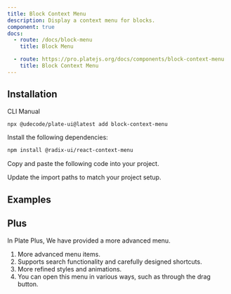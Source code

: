 ```yaml
---
title: Block Context Menu
description: Display a context menu for blocks.
component: true
docs:
  - route: /docs/block-menu
    title: Block Menu

  - route: https://pro.platejs.org/docs/components/block-context-menu
    title: Block Context Menu
---
```


## Installation

<Tabs defaultValue="cli">

<TabsList>
<TabsTrigger value="cli">CLI</TabsTrigger>
<TabsTrigger value="manual">Manual</TabsTrigger>
</TabsList>
<TabsContent value="cli">

```bash
npx @udecode/plate-ui@latest add block-context-menu
```

</TabsContent>

<TabsContent value="manual">

<Steps>

<Step>

Install the following dependencies:

```bash
npm install @radix-ui/react-context-menu
```

</Step>

<Step>

Copy and paste the following code into your project.

</Step>

<ComponentSource name="block-context-menu" />

<Step>

Update the import paths to match your project setup.

</Step>

</Steps>

</TabsContent>

</Tabs>

## Examples

<ComponentPreview name="playground-demo" id="blockmenu" />

<ComponentSource name="block-context-menu" />

## Plus

In Plate Plus, We have provided a more advanced menu.

1. More advanced menu items.
2. Supports search functionality and carefully designed shortcuts.
3. More refined styles and animations.
4. You can open this menu in various ways, such as through the drag button.

<ComponentPreviewPro
  name="pro-iframe-demo"
  id="pro-context-menu"
  component="context-menu"
/>
